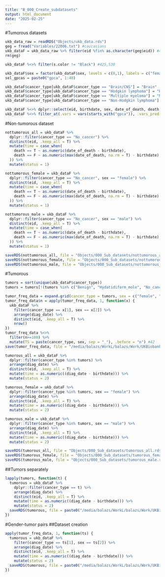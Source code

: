 ```yaml
---
title: "B_000_Create_subdatasets"
output: html_document
date: "2025-02-25"
---
```


#Tumorous datasets

```r
ukb_data_raw = readRDS("Objects/ukb_data.rds")
geg = fread("Variables/22006.txt") #caucasians
ukb_dataF = ukb_data_raw %>% filter(eid %fin% as.character(geg$eid)) #425,654
rm(geg)

ukb_dataF %<>% filter(s.color != "Black") #425,530

ukb_dataF$sex = factor(ukb_dataF$sex, levels = c(0,1), labels = c("female", "male"))
sel_gpcas = paste0("gpca", 1:40)

ukb_dataF$cancer_type[ukb_dataF$cancer_type == "Brain/CNS"] = "Brain"
ukb_dataF$cancer_type[ukb_dataF$cancer_type == "Hodgkin lymphoma"] = "HodgkinLymphoma"
ukb_dataF$cancer_type[ukb_dataF$cancer_type == "Multiple myeloma"] = "MultipleMyeloma"
ukb_dataF$cancer_type[ukb_dataF$cancer_type == "Non-Hodgkin lymphoma"] = "NonHodgkinLymphoma"

ukb_dataF %<>% dplyr::select(eid, birthdate, sex, date_of_death, death, diag_date, cancer_type, all_of(sel_gpcas)) #425,530
ukb_dataF %<>% filter_at(.vars = vars(starts_with("gpca")), .vars_predicate = any_vars(!is.na(.))) #425,530

```

#Non-tumorous dataset

```r
nottumorous_all = ukb_dataF %>% 
  dplyr::filter(cancer_type == "No_cancer") %>%
  distinct(eid, .keep_all = T) %>% 
  mutate(time = case_when(
    death == T ~ as.numeric(date_of_death - birthdate),
    death == F ~ as.numeric(max(date_of_death, na.rm = T) - birthdate)
  )) %>% 
  mutate(status = 1)

nottumorous_female = ukb_dataF %>% 
  dplyr::filter(cancer_type == "No_cancer", sex == "female") %>%
  distinct(eid, .keep_all = T) %>% 
  mutate(time = case_when(
    death == T ~ as.numeric(date_of_death - birthdate),
    death == F ~ as.numeric(max(date_of_death, na.rm = T) - birthdate)
  )) %>% 
  mutate(status = 1)

nottumorous_male = ukb_dataF %>% 
  dplyr::filter(cancer_type == "No_cancer", sex == "male") %>%
  distinct(eid, .keep_all = T) %>% 
  mutate(time = case_when(
    death == T ~ as.numeric(date_of_death - birthdate),
    death == F ~ as.numeric(max(date_of_death, na.rm = T) - birthdate)
  )) %>% 
  mutate(status = 1)

saveRDS(nottumorous_all, file = "Objects/000_Sub_datasets/nottumorous_all.rds")
saveRDS(nottumorous_female, file = "Objects/000_Sub_datasets/nottumorous_female.rds")
saveRDS(nottumorous_male, file = "Objects/000_Sub_datasets/nottumorous_male.rds")
```

#Tumorous

```r
tumors = sort(unique(ukb_dataF$cancer_type))
tumors = tumors[!(tumors %in% c("Benign", "Hydatidiform_mole", "No_cancer", "other", "undef"))]

tumor_freq_data = expand.grid(cancer_type = tumors, sex = c("female", "male"), stringsAsFactors = F)
tumor_freq_data$n = apply(tumor_freq_data, 1, function(x) {
  ukb_dataF %>% 
    filter(cancer_type == x[1], sex == x[2]) %>% 
    arrange(diag_date) %>% 
    distinct(eid, .keep_all = T) %>% 
    nrow()
})
tumor_freq_data %<>% 
  filter(n>=100) %>% 
  mutate(TS = paste(cancer_type, sex, sep = "_"), .before = "n") #42
save(tumor_freq_data, file = "/media/balazs/WorkL/balazs/Work/UKBiobank/Objects/tumor_freq_data")

tumorous_all = ukb_dataF %>% 
  dplyr::filter(cancer_type %in% tumors) %>% 
  arrange(diag_date) %>% 
  distinct(eid, .keep_all = T) %>% 
  mutate(time = as.numeric((diag_date - birthdate))) %>% 
  mutate(status = 2)

tumorous_female = ukb_dataF %>% 
  dplyr::filter(cancer_type %in% tumors, sex == "female") %>% 
  arrange(diag_date) %>% 
  distinct(eid, .keep_all = T) %>% 
  mutate(time = as.numeric((diag_date - birthdate))) %>% 
  mutate(status = 2)

tumorous_male = ukb_dataF %>% 
  dplyr::filter(cancer_type %in% tumors, sex == "male") %>% 
  arrange(diag_date) %>% 
  distinct(eid, .keep_all = T) %>% 
  mutate(time = as.numeric((diag_date - birthdate))) %>% 
  mutate(status = 2)

saveRDS(tumorous_all, file = "Objects/000_Sub_datasets/tumorous_all.rds")
saveRDS(tumorous_female, file = "Objects/000_Sub_datasets/tumorous_female.rds")
saveRDS(tumorous_male, file = "Objects/000_Sub_datasets/tumorous_male.rds")
```

##Tumors separately

```r
lapply(tumors, function(t) {
  tumorous = ukb_dataF %>% 
    dplyr::filter(cancer_type == t) %>% 
    arrange(diag_date) %>% 
    distinct(eid, .keep_all = T) %>% 
    mutate(time = as.numeric((diag_date - birthdate))) %>% 
    mutate(status = 2)
  saveRDS(tumorous, file = paste0("/media/balazs/WorkL/balazs/Work/UKBiobank/Objects/000_Sub_datasets/", t, ".rds"))
})

```

#Gender-tumor pairs
##Dataset creation

```r
apply(tumor_freq_data, 1, function(ts) {
  tumorous = ukb_dataF %>%
    filter(cancer_type == ts[1], sex == ts[2]) %>%
    arrange(diag_date) %>% 
    distinct(eid, .keep_all = T) %>% 
    mutate(time = as.numeric((diag_date - birthdate))) %>% 
    mutate(status = 2)
  saveRDS(tumorous, file = paste0("/media/balazs/WorkL/balazs/Work/UKBiobank/Objects/000_Sub_datasets/", ts[3], ".rds"))
})

```
